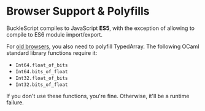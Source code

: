 
# Browser Support & Polyfills

BuckleScript compiles to JavaScript **ES5**, with the exception of allowing to compile to ES6 module import/export.

For [old browsers](https://caniuse.com/#search=typed%20array), you also need to polyfill TypedArray. The following OCaml standard library functions require it:

- `Int64.float_of_bits`
- `Int64.bits_of_float`
- `Int32.float_of_bits`
- `Int32.bits_of_float`

If you don't use these functions, you're fine. Otherwise, it'll be a runtime failure.

